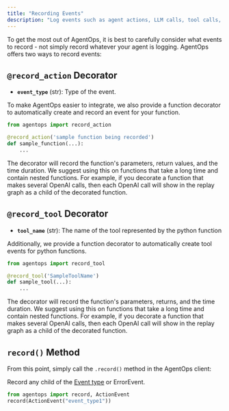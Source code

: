 ```yaml
---
title: "Recording Events"
description: "Log events such as agent actions, LLM calls, tool calls, and errors. _See [Event Class](/v1/concepts/events)_."
---
```


To get the most out of AgentOps, it is best to carefully consider what events to record -
not simply record whatever your agent is logging. AgentOps offers two ways to record events:

## `@record_action` Decorator

- **`event_type`** (str): Type of the event.

To make AgentOps easier to integrate, we also provide a function decorator to automatically create
and record an event for your function.

```python python
from agentops import record_action

@record_action('sample function being recorded')
def sample_function(...):
    ...
```

The decorator will record the function's parameters, return values, and the time duration. We suggest using this on functions that take a long time and contain nested functions. For example, if you decorate a function that makes several OpenAI calls, then each OpenAI call will show in the replay graph as a child of the decorated function.

## `@record_tool` Decorator

- **`tool_name`** (str): The name of the tool represented by the python function

Additionally, we provide a function decorator to automatically create tool events for python functions.

```python python
from agentops import record_tool

@record_tool('SampleToolName')
def sample_tool(...):
    ...
```

The decorator will record the function's parameters, returns, and the time duration. We suggest using this on functions that take a long time and contain nested functions. For example, if you decorate a function that makes several OpenAI calls, then each OpenAI call will show in the replay graph as a child of the decorated function.


## `record()` Method

From this point, simply call the `.record()` method in the AgentOps client:

Record any child of the [Event type](/v1/concepts/events) or ErrorEvent.

```python python
from agentops import record, ActionEvent
record(ActionEvent("event_type1"))
```

<script type="module" src="/scripts/github_stars.js"></script>
<script type="module" src="/scripts/link_to_api_button.js"></script>
<script type="module" src="/scripts/scroll-img-fadein-animation.js"></script>
<script type="module" src="/scripts/button_heartbeat_animation.js"></script>
<script type="module" src="/scripts/adjust_api_dynamically.js"></script>
